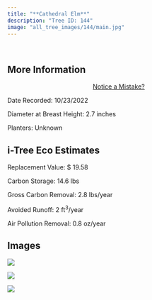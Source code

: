 ```yaml
---
title: "**Cathedral Elm**"
description: "Tree ID: 144"
image: "all_tree_images/144/main.jpg"
---
```


<br>

## **More Information**
::: column-margin
<center><a class="button" href="https://forms.gle/W6f5nwYxrM33hF4f7">Notice a Mistake?</a></center>
:::


Date Recorded:  10/23/2022

Diameter at Breast Height:  2.7  inches

Planters:  Unknown

## **i-Tree Eco Estimates**


 Replacement Value: $ 19.58

 Carbon Storage:  14.6  lbs

 Gross Carbon Removal:  2.8  lbs/year

 Avoided Runoff:  2  ft<sup>3</sup>/year

 Air Pollution Removal:  0.8  oz/year

## **Images**


 ![](all_tree_images/144/IMG_6900.jpg)

 ![](all_tree_images/144/IMG_6901.jpg)

 ![](all_tree_images/144/main.jpg)
